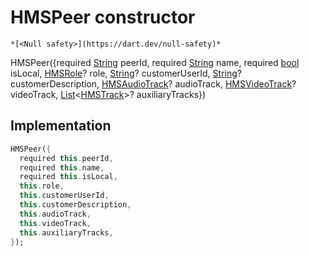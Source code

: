 # HMSPeer constructor

    *[<Null safety>](https://dart.dev/null-safety)*

HMSPeer({required [String](https://api.flutter.dev/flutter/dart-core/String-class.html) peerId, required [String](https://api.flutter.dev/flutter/dart-core/String-class.html) name, required [bool](https://api.flutter.dev/flutter/dart-core/bool-class.html) isLocal, [HMSRole](../../model_hms_role/HMSRole-class)? role, [String](https://api.flutter.dev/flutter/dart-core/String-class.html)? customerUserId, [String](https://api.flutter.dev/flutter/dart-core/String-class.html)? customerDescription, [HMSAudioTrack](../../model_hms_audio_track/HMSAudioTrack-class)? audioTrack, [HMSVideoTrack](../../model_hms_video_track/HMSVideoTrack-class)? videoTrack, [List](https://api.flutter.dev/flutter/dart-core/List-class.html)&lt;[HMSTrack](../../model_hms_track/HMSTrack-class)>? auxiliaryTracks})

## Implementation

```dart
HMSPeer({
  required this.peerId,
  required this.name,
  required this.isLocal,
  this.role,
  this.customerUserId,
  this.customerDescription,
  this.audioTrack,
  this.videoTrack,
  this.auxiliaryTracks,
});
```
